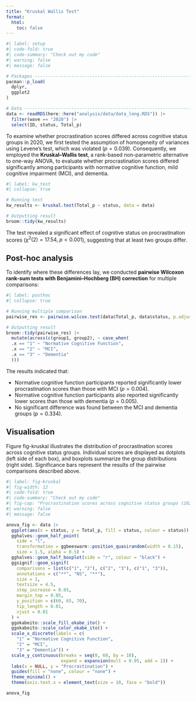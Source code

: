 ```yaml
---
title: "Kruskal Wallis Test"
format:
  html: 
    toc: false
---
```


```r
#| label: setup
#| code-fold: true
#| code-summary: "Check out my code"
#| warning: false
#| message: false

# Packages ---------------------------------------------------------------------
pacman::p_load(
  dplyr,
  ggplot2
)

# Data -------------------------------------------------------------------------
data <- readRDS(here::here("analysis/data/data_long.RDS")) |>
  filter(wave == "2020") |>
  select(ID, status, Total_p)
```

To examine whether procrastination scores differed across cognitive status groups in 2020, we first tested the assumption of homogeneity of variances using Levene’s test, which was violated ($p = 0.039$). Consequently, we employed the **Kruskal–Wallis test**, a rank-based non-parametric alternative to one-way ANOVA, to evaluate whether procrastination scores differed significantly among participants with normative cognitive function, mild cognitive impairment (MCI), and dementia.  

```r
#| label: kw_test
#| collapse: true

# Running test
kw_results <- kruskal.test(Total_p ~ status, data = data)

# Outputting result
broom::tidy(kw_results)
```
The test revealed a significant effect of cognitive status on procrastination scores ($\chi^2(2) = 17.54, \; p < 0.001$), suggesting that at least two groups differ.

## Post-hoc analysis

To identify where these differences lay, we conducted **pairwise Wilcoxon rank-sum tests with Benjamini–Hochberg (BH) correction** for multiple comparisons:

```r
#| label: posthoc
#| collapse: true

# Running multiple comparison
pairwise_res <- pairwise.wilcox.test(data$Total_p, data$status, p.adjust.method = "BH")

# Outputting result
broom::tidy(pairwise_res) |>
  mutate(across(c(group1, group2), ~ case_when(
  .x == "1" ~ "Normative Cognitive Function",
  .x == "2" ~ "MCI",
  .x == "3" ~ "Dementia"
  )))
```

The results indicated that:

- Normative cognitive function participants reported significantly lower procrastination scores than those with MCI ($p = 0.004$).
- Normative cognitive function participants also reported significantly lower scores than those with dementia ($p = 0.005$).
- No significant difference was found between the MCI and dementia groups ($p = 0.334$).

## Visualisation

Figure fig-kruskal illustrates the distribution of procrastination scores across cognitive status groups. Individual scores are displayed as dotplots (left side of each box), and boxplots summarize the group distributions (right side). Significance bars represent the results of the pairwise comparisons described above.

```r
#| label: fig-kruskal
#| fig-width: 12
#| code-fold: true
#| code-summary: "Check out my code"
#| fig-cap: "Procrastination scores across cognitive status groups (2020)."
#| warning: false
#| message: false

anova_fig <- data |>
  ggplot(aes(x = status, y = Total_p, fill = status, colour = status)) +
  gghalves::geom_half_point(
    side = "l", 
    transformation = ggbeeswarm::position_quasirandom(width = 0.15),
    size = 1.5, alpha = 0.5) +
  gghalves::geom_half_boxplot(side = "r", colour = "black") +
  ggsignif::geom_signif(
    comparisons = list(c("1", "2"), c("2", "3"), c("1", "3")),
    annotations = c("**", "NS", "**"),
    size = 1,
    textsize = 4.5,
    step_increase = 0.05,
    margin_top = 0.05,
    y_position = c(60, 65, 70),
    tip_length = 0.01,
    vjust = 0.01
  ) +
  ggokabeito::scale_fill_okabe_ito() +
  ggokabeito::scale_color_okabe_ito() +
  scale_x_discrete(labels = c(
    "1" = "Normative Cognitive Function", 
    "2" = "MCI", 
    "3" = "Dementia")) +
  scale_y_continuous(breaks = seq(0, 60, by = 10), 
                     expand = expansion(mult = 0.05, add = 1)) +
  labs(x = NULL, y = "Procrastination") +
  guides(fill = "none", colour = "none") +
  theme_minimal() +
  theme(axis.text.x = element_text(size = 10, face = "bold"))

anova_fig
```

